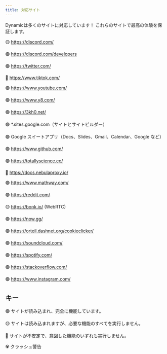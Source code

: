 ```yaml
---
title: 対応サイト
---
```


Dynamicは多くのサイトに対応しています！ これらのサイトで最高の体験を保証します。

🟡 https://discord.com/

🟢 https://discord.com/developers

🟢 https://twitter.com/

🔴 https://www.tiktok.com/

🟢 https://www.youtube.com/

🟢 https://www.y8.com/

🟢 https://3kh0.net/

🟢 \*.sites.google.com（サイトとサイトビルダー）

🟢 Google スイートアプリ（Docs、Slides、Gmail、Calendar、Google など）

🟢 https://www.github.com/

🟢 https://totallyscience.co/

🔴 https://docs.nebulaproxy.io/

🟢 https://www.mathway.com/

🟢 https://reddit.com/

🟡 https://bonk.io/ (WebRTC)

🟢 https://now.gg/

🟢 https://orteil.dashnet.org/cookieclicker/

🟢 https://soundcloud.com/

🟢 https://spotify.com/

🟢 https://stackoverflow.com/

🟢 https://www.instagram.com/

## キー


🟢 サイトが読み込まれ、完全に機能しています。

🟡 サイトは読み込まれますが、必要な機能のすべてを実行しません。

🔴 サイトが不安定で、意図した機能のいずれも実行しません。

☢️ クラッシュ警告
